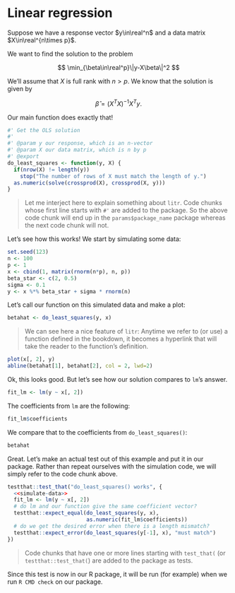 # Linear regression

Suppose we have a response vector $y\in\real^n$ and a data matrix $X\in\real^{n\times p}$.

We want to find the solution to the problem

$$
\min_{\beta\in\real^p}\|y-X\beta\|^2
$$

We'll assume that $X$ is full rank with $n > p$.  We know that the solution is given by

$$
\hat\beta=(X^TX)^{-1}X^Ty.
$$

Our main function does exactly that!

```r
#' Get the OLS solution
#' 
#' @param y our response, which is an n-vector
#' @param X our data matrix, which is n by p
#' @export
do_least_squares <- function(y, X) {
  if(nrow(X) != length(y))
    stop("The number of rows of X must match the length of y.")
  as.numeric(solve(crossprod(X), crossprod(X, y)))
}
```

> Let me interject here to explain something about `litr`.  Code chunks whose first line starts with `#'` are added to the package.  So the above code chunk will end up in the `params$package_name` package whereas the next code chunk will not.

Let's see how this works!  We start by simulating some data:

```r
set.seed(123)
n <- 100
p <- 1
x <- cbind(1, matrix(rnorm(n*p), n, p))
beta_star <- c(2, 0.5)
sigma <- 0.1
y <- x %*% beta_star + sigma * rnorm(n)
```

Let's call our function on this simulated data and make a plot:

```r
betahat <- do_least_squares(y, x)
```

> We can see here a nice feature of `litr`: Anytime we refer to (or use) a function defined in the bookdown, it becomes a hyperlink that will take the reader to the function's definition.


```r
plot(x[, 2], y)
abline(betahat[1], betahat[2], col = 2, lwd=2)
```

Ok, this looks good.  But let's see how our solution compares to `lm`'s answer.

```r
fit_lm <- lm(y ~ x[, 2])
```

The coefficients from `lm` are the following:

```r
fit_lm$coefficients
```

We compare that to the coefficients from `do_least_squares()`:

```r
betahat
```

Great.  Let's make an actual test out of this example and put it in our package.  Rather than repeat ourselves with the simulation code, we will simply refer to the code chunk above.

```r
testthat::test_that("do_least_squares() works", {
  <<simulate-data>>
  fit_lm <- lm(y ~ x[, 2])
  # do lm and our function give the same coefficient vector?
  testthat::expect_equal(do_least_squares(y, x),
                         as.numeric(fit_lm$coefficients))
  # do we get the desired error when there is a length mismatch?
  testthat::expect_error(do_least_squares(y[-1], x), "must match")
})
```

> Code chunks that have one or more lines starting with `test_that(` (or `testthat::test_that(`) are added to the package as tests.

Since this test is now in our R package, it will be run (for example) when we run `R CMD check` on our package.


